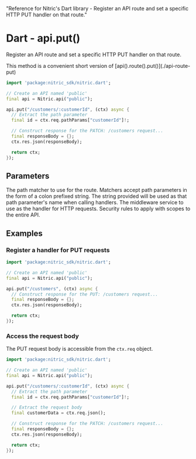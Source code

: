   "Reference for Nitric's Dart library - Register an API route and set a specific HTTP PUT handler on that route."

# Dart - api.put()

Register an API route and set a specific HTTP PUT handler on that route.

<Note>
  This method is a convenient short version of
  [api().route().put()](./api-route-put)
</Note>

```dart
import 'package:nitric_sdk/nitric.dart';

// Create an API named 'public'
final api = Nitric.api("public");

api.put("/customers/:customerId", (ctx) async {
  // Extract the path parameter
  final id = ctx.req.pathParams["customerId"]!;

  // Construct response for the PATCH: /customers request...
  final responseBody = {};
  ctx.res.json(responseBody);

  return ctx;
});
```

## Parameters

<Properties>
  <Property name="match" required type="String">
    The path matcher to use for the route. Matchers accept path parameters in
    the form of a colon prefixed string. The string provided will be used as
    that path parameter's name when calling handlers.
  </Property>
  <Property name="handler" required type="HttpHandler">
    The middleware service to use as the handler for HTTP requests.
  </Property>
  <Property name="security" type="List<OidcOptions>">
    Security rules to apply with scopes to the entire API.
  </Property>
</Properties>

## Examples

### Register a handler for PUT requests

```dart
import 'package:nitric_sdk/nitric.dart';

// Create an API named 'public'
final api = Nitric.api("public");

api.put("/customers", (ctx) async {
  // Construct response for the PUT: /customers request...
  final responseBody = {};
  ctx.res.json(responseBody);

  return ctx;
});
```

### Access the request body

The PUT request body is accessible from the `ctx.req` object.

```dart
import 'package:nitric_sdk/nitric.dart';

// Create an API named 'public'
final api = Nitric.api("public");

api.put("/customers/:customerId", (ctx) async {
  // Extract the path parameter
  final id = ctx.req.pathParams["customerId"]!;

  // Extract the request body
  final customerData = ctx.req.json();

  // Construct response for the PATCH: /customers request...
  final responseBody = {};
  ctx.res.json(responseBody);

  return ctx;
});
```
